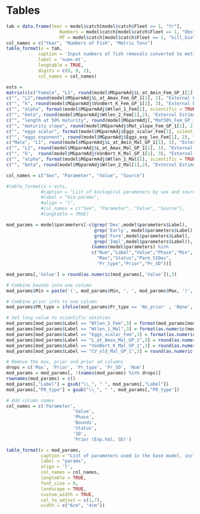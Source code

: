 \clearpage
# Tables

<!-- ======================================================= -->
<!-- ***************    Catches      *********************** --> 
<!-- ======================================================= -->

\input{C:/Assessments/2021/copper_rockfish_2021/write_up/wa/tex_tables/Catches_All_Years.tex}

\newpage


```r
tab = data.frame(Year = model$catch[model$catch$Fleet == 1, "Yr"],
                    Numbers = model$catch[model$catch$Fleet == 1, "Obs"] * 1000,
                    MT = model$catch[model$catch$Fleet == 1, "kill_bio"])
col_names = c("Year", "Numbers of Fish", "Metric Tons")
table_format(x = tab,
			caption = 'Input numbers of fish removals converted to metric tons (mt) within the model.',
			label = 'nums-mt',
			longtable = TRUE,
            digits = c(0, 0, 2),
			col_names = col_names)
```
\newpage


<!-- ======================================================= -->
<!-- ***************       Data      *********************** --> 
<!-- ======================================================= -->

\input{C:/Assessments/2021/copper_rockfish_2021/write_up/wa/tex_tables/len_at_age_data.tex}

\newpage

\input{C:/Assessments/2021/copper_rockfish_2021/write_up/wa/tex_tables/wa_samples.tex}

\newpage

\input{C:/Assessments/2021/copper_rockfish_2021/write_up/wa/tex_tables/wa_age_samples.tex}

\newpage

<!-- ======================================================= -->
<!-- ***************    Biology      *********************** --> 
<!-- ======================================================= -->

```r

ests = 
matrix(c(c("Female", "L1", round(model$MGparmAdj$L_at_Amin_Fem_GP_1[1], 1), "External Estimate"),
c("", "L2",round(model$MGparmAdj$L_at_Amax_Fem_GP_1[1], 1), "External Estimate"),
c("", "k", round(model$MGparmAdj$VonBert_K_Fem_GP_1[1], 3), "External Estimate"),
c("", "alpha", format(model$MGparmAdj$Wtlen_1_Fem[1], scientific = TRUE), "External Estimate"),
c("", "beta", round(model$MGparmAdj$Wtlen_2_Fem[1],2), "External Estimate"),
c("", "length at 50% maturity", round(model$MGparmAdj[,"Mat50%_Fem_GP_1"][1],2), "Hannah 2014"),
c("", "maturity slope", round(model$MGparmAdj$Mat_slope_Fem_GP_1[1], 2), "Hannah 2014"),
c("", "eggs scalar", format(model$MGparmAdj$Eggs_scalar_Fem[1], scientific = TRUE), "Dick et al. 2017"),
c("", "eggs exponent", round(model$MGparmAdj$Eggs_exp_len_Fem[1], 2), "Dick et al. 2017"),
c("Male", "L1", round(model$MGparmAdj$L_at_Amin_Mal_GP_1[1], 1), "External Estimate"),
c("", "L2", round(model$MGparmAdj$L_at_Amax_Mal_GP_1[1], 1), "External Estimate"),
c("", "k",  round(model$MGparmAdj$VonBert_K_Mal_GP_1[1], 3), "External Estimate"),
c("", "alpha", format(model$MGparmAdj$Wtlen_1_Mal[1], scientific = TRUE), "External Estimate"),
c("", "beta", round(model$MGparmAdj$Wtlen_2_Mal[1],2), "External Estimate")), ncol = 4, byrow = TRUE)

col_names = c("Sex", "Parameter", "Value", "Source")

#table_format(x = ests,
             #caption = "List of biological parameters by sex and source.",
             #label = "bio-params",
             #align = "l",
             #col_names = c("Sex", "Parameter", "Value", "Source"),            
             #longtable = TRUE)

```

\newpage

<!-- ======================================================= -->
<!-- ***********   Model Parameters     ******************** --> 
<!-- ======================================================= -->


```r

mod_params = model$parameters[-c(grep('Dev',model$parameters$Label),
                                 grep('Early', model$parameters$Label),
								 grep('Fore',model$parameters$Label),	
								 grep('Impl',model$parameters$Label)),
                                (names(model$parameters) %in%
                                c("Num","Label","Value","Phase","Min",
                                  "Max","Status","Parm_StDev",
                                  "Pr_type","Prior","Pr_SD"))] 

mod_params[,'Value'] = round(as.numeric(mod_params[,'Value']),3)                                 

# Combine bounds into one column
mod_params$Min = paste('(', mod_params$Min, ', ', mod_params$Max, ')', sep='')

# Combine prior info to one column
mod_params$PR_type = ifelse(mod_params$Pr_type == 'No_prior' , 'None', paste(mod_params$Pr_type,' (', mod_params$Prior,  ', ', mod_params$Pr_SD, ')', sep = ''))

# Set long value to scientific notation
mod_params[mod_params$Label == "Wtlen_1_Fem",3] = format(mod_params[mod_params$Label == "Wtlen_1_Fem",3], scientific = TRUE)
mod_params[mod_params$Label == "Wtlen_1_Mal",3] = format(as.numeric(mod_params[mod_params$Label == "Wtlen_1_Mal",3]), scientific = TRUE)
mod_params[mod_params$Label == "Eggs_scalar_Fem",3] = format(as.numeric(mod_params[mod_params$Label == "Eggs_scalar_Fem",3]), scientific = TRUE)
mod_params[mod_params$Label == "L_at_Amax_Mal_GP_1",3] = round(as.numeric(mod_params[mod_params$Label == "L_at_Amax_Mal_GP_1",3]), 4)
mod_params[mod_params$Label == "VonBert_K_Mal_GP_1",3] = round(as.numeric(mod_params[mod_params$Label == "VonBert_K_Mal_GP_1",3]), 3)
mod_params[mod_params$Label == "CV_old_Mal_GP_1",3] = round(as.numeric(mod_params[mod_params$Label == "CV_old_Mal_GP_1",3]), 3)

# Remove the max, prior and prior sd columns
drops = c('Max', 'Prior', 'Pr_type', 'Pr_SD', 'Num')
mod_params = mod_params[, !(names(mod_params) %in% drops)]
rownames(mod_params) = c()
mod_params[,"Label"] = gsub("\\_", " ", mod_params[,"Label"])
mod_params[,"PR_type"] = gsub("\\_", " ", mod_params[,"PR_type"])

# Add column names
col_names = c('Parameter',
                         'Value',
                         'Phase',
                         'Bounds',
                         'Status',
                         'SD',
                         'Prior (Exp.Val, SD)')

table_format(x = mod_params,
             caption = "List of parameters used in the base model, including estimated values and standard deviations (SD), bounds (minimum and maximum), estimation phase (negative values not estimated), status (indicates if parameters are near bounds), and prior type information (mean and SD).",
             label = "params",
             align = 'l',
             col_names = col_names,
             longtable = TRUE,
             font_size = 9,
             landscape = TRUE,
             custom_width = TRUE,
             col_to_adjust = c(1,7), 
             width = c("6cm", "4cm"))                         

```


<!-- ======================================================= -->
<!-- ***********       Time Series      ******************** --> 
<!-- ======================================================= -->

\input{C:/Assessments/2021/copper_rockfish_2021/write_up/wa/tex_tables/TimeSeries.tex}

\newpage

<!-- ======================================================= -->
<!-- ****************     Sensitivities      *************** --> 
<!-- ======================================================= -->

\input{C:/Assessments/2021/copper_rockfish_2021/write_up/wa/tex_tables/sensitivities.tex}

\newpage

<!-- ======================================================= -->
<!-- ********  Reference Points & Management *************** --> 
<!-- ======================================================= -->

\input{C:/Assessments/2021/copper_rockfish_2021/write_up/wa/tex_tables/e_ReferencePoints_ES.tex}

\newpage

\input{C:/Assessments/2021/copper_rockfish_2021/write_up/wa/tex_tables/g_Projections_ES.tex}

\newpage